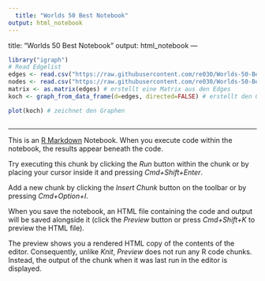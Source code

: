 ```yaml
---
  title: "Worlds 50 Best Notebook"
output: html_notebook
---
```

  title: "Worlds 50 Best Notebook"
output: html_notebook
---


```r
library("igraph")  
# Read Edgelist
edges <- read.csv("https://raw.githubusercontent.com/re030/Worlds-50-Best/4b2469bf5dedf256b299544f8020f22792dd1e68/edges.csv", header=T, as.is=T, sep = ",") # liest die Edgelist ein
nodes <- read.csv("https://raw.githubusercontent.com/re030/Worlds-50-Best/master/nodes.csv", header=T, as.is=T, sep=",") #liest die Nodelist ein
matrix <- as.matrix(edges) # erstellt eine Matrix aus den Edges 
koch <- graph_from_data_frame(d=edges, directed=FALSE) # erstellt den Graph mit dem Namen koch

plot(koch) # zeichnet den Graphen
```

```r
```
---
  
  This is an [R Markdown](http://rmarkdown.rstudio.com) Notebook. When you execute code within the notebook, the results appear beneath the code. 

Try executing this chunk by clicking the *Run* button within the chunk or by placing your cursor inside it and pressing *Cmd+Shift+Enter*. 

Add a new chunk by clicking the *Insert Chunk* button on the toolbar or by pressing *Cmd+Option+I*.

When you save the notebook, an HTML file containing the code and output will be saved alongside it (click the *Preview* button or press *Cmd+Shift+K* to preview the HTML file). 

The preview shows you a rendered HTML copy of the contents of the editor. Consequently, unlike *Knit*, *Preview* does not run any R code chunks. Instead, the output of the chunk when it was last run in the editor is displayed.
